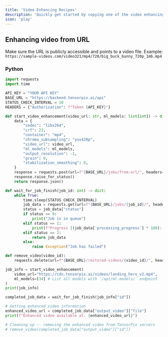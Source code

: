 ```yaml
---
title: 'Video Enhancing Recipes'
description: 'Quickly get started by copying one of the video enhancing recipes.'
icon: 'play'
---
```


## Enhancing video from URL

<Warning> Make sure the URL is publicly accessible and points to a video file. Example: `https://sample-videos.com/video321/mp4/720/big_buck_bunny_720p_1mb.mp4`</Warning>

### Python

```py
import requests
import time

API_KEY = "YOUR API KEY"
BASE_URL = "https://backend.tensorpix.ai/api"
STATUS_CHECK_INTERVAL = 10
HEADERS = {"Authorization": f"Token {API_KEY}"}

def start_video_enhancement(video_url: str, ml_models: list[int]) -> dict:
    data = {
        "codec": "libx264",
        "crf": 23,
        "container": "mp4",
        "chroma_subsampling": "yuv420p",
        "video_url": video_url,
        "ml_models": ml_models,
        "output_resolution": -1,
        "grain": 0,
        "stabilization_smoothing": 0,
    }
    response = requests.post(url=f"{BASE_URL}/jobs/from-url/", headers=HEADERS, data=data)
    response.raise_for_status()
    return response.json()

def wait_for_job_finish(job_id: int) -> dict:
    while True:
        time.sleep(STATUS_CHECK_INTERVAL)
        job_data = requests.get(url=f"{BASE_URL}/jobs/{job_id}/", headers=HEADERS).json()
        status = job_data["status"]
        if status == 0:
            print("Job is in queue")
        elif status == 1:
            print(f"Progress {(job_data['processing_progress'] * 100):.2f}%")
        elif status == 2:
            return job_data
        else:
            raise Exception("Job has failed")

def remove_video(video_id):
    requests.delete(url=f"{BASE_URL}/restored-videos/{video_id}/", headers=HEADERS)

job_info = start_video_enhancement(
    video_url="https://cdn.tensorpix.ai/videos/landing_hero_v2.mp4",
    ml_models=[34] # List all models with `/api/ml-models/` endpoint
)
print(job_info)

completed_job_data = wait_for_job_finish(job_info["id"])

# Getting enhanced video information
enhanced_video_url = completed_job_data["output_video"]["file"]
print(f"Enhanced video available at: {enhanced_video_url}")

# Cleaning up -- removing the enhanced video from TensorPix servers
# remove_video(completed_job_data["output_video"]["id"])
```

